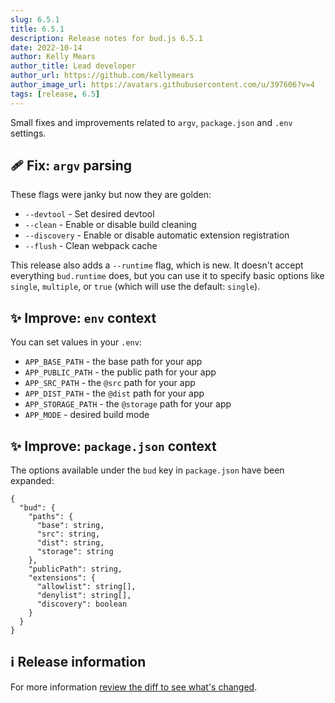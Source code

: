 ```yaml
---
slug: 6.5.1
title: 6.5.1
description: Release notes for bud.js 6.5.1
date: 2022-10-14
author: Kelly Mears
author_title: Lead developer
author_url: https://github.com/kellymears
author_image_url: https://avatars.githubusercontent.com/u/397606?v=4
tags: [release, 6.5]
---
```


Small fixes and improvements related to `argv`, `package.json` and `.env` settings.

<!--truncate-->

## 🩹 Fix: `argv` parsing

These flags were janky but now they are golden:

- `--devtool` - Set desired devtool
- `--clean` - Enable or disable build cleaning
- `--discovery` - Enable or disable automatic extension registration
- `--flush` - Clean webpack cache

This release also adds a `--runtime` flag, which is new. It doesn't accept everything `bud.runtime` does, but you can use it to specify basic options like `single`, `multiple`, or `true` (which will use the default: `single`).

## ✨ Improve: `env` context

You can set values in your `.env`:

- `APP_BASE_PATH` - the base path for your app
- `APP_PUBLIC_PATH` - the public path for your app
- `APP_SRC_PATH` - the `@src` path for your app
- `APP_DIST_PATH` - the `@dist` path for your app
- `APP_STORAGE_PATH` - the `@storage` path for your app
- `APP_MODE` - desired build mode

## ✨ Improve: `package.json` context

The options available under the `bud` key in `package.json` have been expanded:

```json5
{
  "bud": {
    "paths": {
      "base": string,
      "src": string,
      "dist": string,
      "storage": string
    },
    "publicPath": string,
    "extensions": {
      "allowlist": string[],
      "denylist": string[],
      "discovery": boolean
    }
  }
}
```

## ℹ️ Release information

For more information [review the diff to see what's changed](https://github.com/roots/bud/compare/v6.5.0...v6.5.1).
